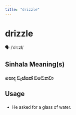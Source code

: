 ```yaml
---
title: "drizzle"
---
```


# drizzle

🗣️ /ˈdrɪzl/

## Sinhala Meaning(s)

### පොද වැස්සක් වටෙනවා

## Usage

### 

- He asked for a glass of water.

